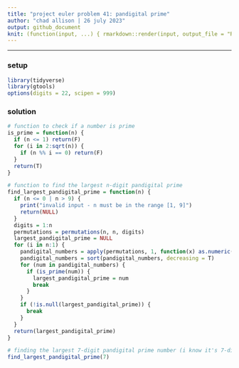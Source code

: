 ```yaml
---
title: "project euler problem 41: pandigital prime"
author: "chad allison | 26 july 2023"
output: github_document
knit: (function(input, ...) { rmarkdown::render(input, output_file = "README.md", envir = globalenv()) })
---
```


___

### setup

```r
library(tidyverse)
library(gtools)
options(digits = 22, scipen = 999)
```

### solution

```r
# function to check if a number is prime
is_prime = function(n) {
  if (n <= 1) return(F)
  for (i in 2:sqrt(n)) {
    if (n %% i == 0) return(F)
  }
  return(T)
}

# function to find the largest n-digit pandigital prime
find_largest_pandigital_prime = function(n) {
  if (n <= 0 | n > 9) {
    print("invalid input - n must be in the range [1, 9]")
    return(NULL)
  }
  digits = 1:n
  permutations = permutations(n, n, digits)
  largest_pandigital_prime = NULL
  for (i in n:1) {
    pandigital_numbers = apply(permutations, 1, function(x) as.numeric(paste0(x, collapse = "")))
    pandigital_numbers = sort(pandigital_numbers, decreasing = T)
    for (num in pandigital_numbers) {
      if (is_prime(num)) {
        largest_pandigital_prime = num
        break
      }
    }
    if (!is.null(largest_pandigital_prime)) {
      break
    }
  }
  return(largest_pandigital_prime)
}

# finding the largest 7-digit pandigital prime number (i know it's 7-digit from trial and error)
find_largest_pandigital_prime(7)
```